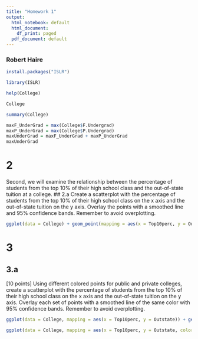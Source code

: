 ```yaml
---
title: "Homework 1"
output:
  html_notebook: default
  html_document:
    df_print: paged
  pdf_document: default
---
```


### Robert Haire
```r
install.packages("ISLR")
```


```r
library(ISLR)

```

```r
help(College)
```

```r
College
```

```r
summary(College)
```

```r
maxF_UnderGrad = max(College$F.Undergrad)
maxP_UnderGrad = max(College$P.Undergrad)
maxUnderGrad = maxF_UnderGrad + maxP_UnderGrad
maxUnderGrad
```
# 2
Second, we will examine the relationship between the percentage of students from the top 10% of their high school class and the out-of-state tuition at a college. 
## 2.a 
Create a scatterplot with the percentage of students from the top 10% of their high school class on the x axis and the out-of-state tuition on the y axis. Overlay the points with a smoothed line and 95% confidence bands. Remember to avoid overplotting. 

```r
ggplot(data = College) + geom_point(mapping = aes(x = Top10perc, y = Outstate)) + geom_smooth(mapping = aes(x = Top10perc, y = Outstate), level = 0.95)
```

# 3
## 3.a
[10 points] Using different colored points for public and private colleges, create a scatterplot with the percentage of students from the top 10% of their high school class on the x axis and the out-of-state tuition on the y axis. Overlay each set of points with a smoothed line of the same color with 95% confidence bands. Remember to avoid overplotting. 
```r
ggplot(data = College, mapping = aes(x = Top10perc, y = Outstate)) + geom_point(mapping = aes(color = class)) + geom_smooth()
```

```r
ggplot(data = College, mapping = aes(x = Top10perc, y = Outstate, color = class)) + geom_point() + geom_smooth()
```



